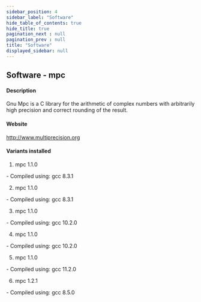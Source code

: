 ```yaml
---
sidebar_position: 4
sidebar_label: "Software"
hide_table_of_contents: true
hide_title: true
pagination_next : null
pagination_prev : null
title: "Software"
displayed_sidebar: null
---
```


## Software - mpc


#### Description
Gnu Mpc is a C library for the arithmetic of complex numbers with arbitrarily high precision and correct rounding of the result.

#### Website
http://www.multiprecision.org

#### Variants installed
1. mpc 1.1.0
<div class="ul-circle">
    - Compiled using: gcc 8.3.1
</div>

2. mpc 1.1.0
<div class="ul-circle">
    - Compiled using: gcc 8.3.1
</div>

3. mpc 1.1.0
<div class="ul-circle">
    - Compiled using: gcc 10.2.0
</div>

4. mpc 1.1.0
<div class="ul-circle">
    - Compiled using: gcc 10.2.0
</div>

5. mpc 1.1.0
<div class="ul-circle">
    - Compiled using: gcc 11.2.0
</div>

6. mpc 1.2.1
<div class="ul-circle">
    - Compiled using: gcc 8.5.0
</div>

